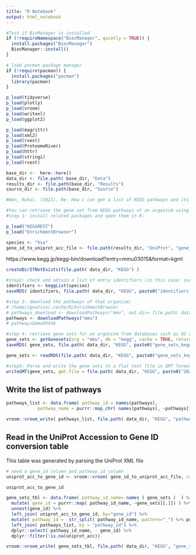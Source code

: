 ```yaml
---
title: "R Notebook"
output: html_notebook
---
```




```r


#Test if BioManager is installed
if (!requireNamespace("BiocManager", quietly = TRUE)) {
  install.packages("BiocManager")
  BiocManager::install()
}

# load pacman package manager
if (!require(pacman)) {
  install.packages("pacman")
  library(pacman)
}

p_load(tidyverse)
p_load(plotly)
p_load(vroom)
p_load(writexl)
p_load(ggplot2)

p_load(magrittr)
p_load(xml2)
p_load(rvest)
p_load(ProteomeRiver)
p_load(httr)
p_load(stringi)
p_load(rvest)

```

```r
base_dir <-  here::here() 
data_dir <- file.path( base_dir, "Data")
results_dir <- file.path(base_dir, "Results")
source_dir <- file.path(base_dir, "Source")

```

```r
#Wen, Ruhui. (2021). Re: How i can get a list of KEGG pathways and its list of genes? . Retrieved from: https://www.researchgate.net/post/How_i_can_get_a_list_of_KEGG_pathways_and_its_list_of_genes/5ff5ff79bffe6552672ea3fc/citation/download. 

#You can retrieve the gene set from KEGG pathways of an organism using the following codes in R. Here I took Staphylcoccus aureus MRSA252 (kegg code: sar) as an example.
#step 1: install related packages and open them in R:

p_load("KEGGREST")
p_load("EnrichmentBrowser")
```


```r
species <- "hsa"
gene_id_to_uniprot_acc_file <- file.path(results_dir, "UniProt", "gene_ids_table_python_all.tab")
```


https://www.kegg.jp/kegg-bin/download?entry=mmu03015&format=kgml
```r
createDirIfNotExists(file.path( data_dir, "KEGG") )

#step2: check and obtain a list of entry identifiers (in this case: sar) and associated definition for a given database or a given set of database entries.
identifiers <- keggList(species)
saveRDS( identifiers, file.path( data_dir, "KEGG", paste0("identifiers_kegg_", species,".RDS") ) )

#step 3: download the pathways of that organism:
# /home/ignatius/.cache/R/EnrichmentBrowser
# pathways_download <- downloadPathways("mmu", out.dir= file.path( data_dir, "KEGG")) ## only use this line if you want to download all the XML files locally
pathways <- downloadPathways("mmu")
# pathways$mmu05416

#step 4: retrieve gene sets for an organism from databases such as GO and KEGG:
gene_sets <- getGenesets(org = "mmu", db = "kegg", cache = TRUE, return.type="list")
saveRDS( gene_sets, file.path( data_dir, "KEGG", paste0("gene_sets_kegg_", species,".RDS") ) )

gene_sets <- readRDS(file.path( data_dir, "KEGG", paste0("gene_sets_kegg_", species,".RDS")) )

#step5: Parse and write the gene sets to a flat text file in GMT format for other pathway enrichment analysis programs (e.g., GSEA):
writeGMT(gene_sets, gmt.file = file.path( data_dir, "KEGG", paste0("20210106_kegg_", species, "_gmt") ) )
```


## Write the list of pathways 
```r
pathways_list <- data.frame( pathway_id = names(pathways), 
            pathway_name = purrr::map_chr( names(pathways), ~pathways[[.]]@pathwayInfo@title))

vroom::vroom_write( pathways_list, file.path( data_dir, "KEGG", "pathways_list.tab") )


```

## Read in the UniProt Accession to Gene ID conversion table 
This table was generated by parsing the UniProt XML file 
```r
# need a gene_id column and pathway_id column
uniprot_acc_to_gene_id <- vroom::vroom( gene_id_to_uniprot_acc_file, col_types ="cc" )

uniprot_acc_to_gene_id
```


```r
gene_sets_tbl <- data.frame( pathway_id_name= names ( gene_sets )  ) %>%
  mutate( gene_id = purrr::map( pathway_id_name, ~gene_sets[[.]]) ) %>%
  unnest(gene_id) %>%
  left_join( uniprot_acc_to_gene_id, by="gene_id") %>%
  mutate( pathway_id =  str_split( pathway_id_name, pattern="_") %>% purrr::map_chr(1)) %>%
  left_join( pathways_list, by = "pathway_id") %>%
  dplyr::select(-pathway_id_name, - gene_id) %>%
  dplyr::filter(!is.na(uniprot_acc))

vroom::vroom_write( gene_sets_tbl, file.path( data_dir, "KEGG", "gene_sets.tab" ))
```





